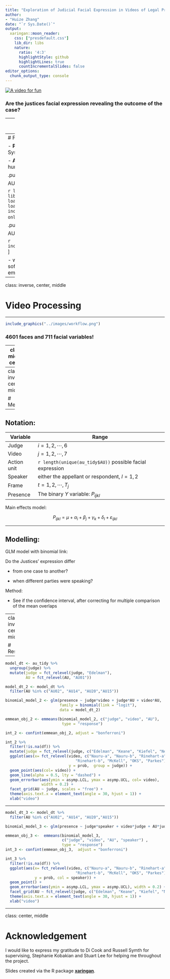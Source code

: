 ```yaml
---
title: "Exploration of Judicial Facial Expression in Videos of Legal Proceedings"
author: 
- "Huize Zhang"
date: "`r Sys.Date()`"
output:
  xaringan::moon_reader:
    css: ["presdefault.css"]
    lib_dir: libs
    nature:
      ratio: '4:3'
      highlightStyle: github
      highlightLines: true
      countIncrementalSlides: false
editor_options: 
  chunk_output_type: console
---
```



[![A video for fun](../images/video_photo.png)](https://www.youtube.com/watch?v=Ae7uKzin0GA)

### Are the justices facial expression revealing the outcome of the case?

---
# Recent legal studies on judicial behaviour

- Tutton et al. (2018): 

  - studied judicial demenaur
  
  - Facial expressions were recorded manually  
  
  - This observational approach 
  
  - subjective when different people are observing the same videos

This motivates me to study the facial expression of the judge via an more objective approach by using facial recognition technology. 


---
# Face Recognition


- **Paul Ekman**: Facial Action Coding System (FACS)


- **Action units**: fundamental units of human facial muscles. 


.pull-left[

AU02 -	Outer eyebrow raiser

```r
library(knitr)
library(ggplot2)
library(emmeans)
library(tidyverse)
load("../raw_data/au_tidy.rda")
load("../raw_data/au_meaning.rda")
include_graphics("../images/AU2-right-only.gif")
```
]


.pull-right[

AU15 - Lip corner depressor

```r
include_graphics("../images/AU15.gif")
```
]

 - widely used in facial recognition software development and human emotion reseraches

---

class: inverse, center, middle

# Video Processing

---

```r
include_graphics("../images/workflow.png")
```

### 4601 faces and 711 facial variables!

---
class: middle, center


```r
include_graphics("../images/long.png")

```

---
class: inverse, center, middle

#  Method


---

## Notation: 

|Variable|Range|
|---|----|
|Judge| $i = 1,2, \cdots, 6$ |
|Video| $j = 1,2, \cdots, 7$ |
|Action unit|`r length(unique(au_tidy$AU))` possible facial expression|
|Speaker|either the appellant or respondent, $l=1,2$|
|Frame| $t = 1,2, \cdots, T_j$ |
|Presence |The binary $Y$ variable:  $P_{ijkl}$|


<!-- - $X_1$ indicates `judge` with six categories $i = 1,2, \cdots, 6$ -->
<!-- - $X_2$ indicates `video` for each of the seven cases, $j = 1,2, \cdots, 7$ -->
<!-- - $X_3$ indicates action unit containing `r length(unique(au_tidy$AU))` possible facial expression.   -->
<!-- - $X_4$ indicates `speaker`, either the appellant or respondent, $l=1,2$ -->
<!-- - $X_5$ indicates `frame` corresponding to time, $t = 1,2, \cdots, T_j$ -->
<!-- - $P_{ijkl}$ indicates the binary `presence` variable  -->

Main effects model: 

$$P_{ijkl} = \mu + \alpha_i + \beta_j + \gamma_k + \delta_l + \varepsilon_{ijkl}$$ 

---

## Modelling:

GLM model with binomial link: 

\begin{aligned}
P_{ijkl} &= \frac{e^{\eta_{ijkl}}}{1 + e^{\eta_{ijkl}}} \\
\eta_{ijkl} &= \mu + \alpha_i + \beta_j +\gamma_k + \delta_l + (\alpha\beta)_{ij} + (\alpha\gamma)_{ik} + (\beta\gamma)_{jk} + (\alpha\delta)_{il} + \varepsilon_{ijkl} \\
\end{aligned}


Do the Justices' expression differ

- from one case to another?

- when different parties were speaking? 

Method: 

- See if the confidence interval, after correcting for multiple comparison of the mean overlaps 

---
class: inverse, center, middle

#  Result

---

```r
model_dt <- au_tidy %>% 
  ungroup(judge) %>% 
  mutate(judge = fct_relevel(judge, "Edelman"), 
         AU = fct_relevel(AU, "AU01")) 

model_dt_2 <- model_dt %>% 
  filter(AU %in% c("AU02", "AU14", "AU20","AU15")) 

binomial_model_2 <- glm(presence ~ judge*video + judge*AU + video*AU, 
                        family = binomial(link = "logit"),  
                        data = model_dt_2)

emmean_obj_2 <- emmeans(binomial_model_2, c("judge", "video", "AU"), 
                         type = "response") 

int_2 <- confint(emmean_obj_2, adjust = "bonferroni")

int_2 %>% 
  filter(!is.na(df)) %>% 
  mutate(judge = fct_relevel(judge, c("Edelman", "Keane", "Kiefel", "Nettle", "Gageler", "Bell"))) %>% 
  ggplot(aes(x= fct_relevel(video, c("Nauru-a", "Nauru-b", "Rinehart-a",
                               "Rinehart-b", "McKell", "OKS", "Parkes")), 
                            y = prob,  group = judge)) + 
  geom_point(aes(col= video)) + 
  geom_line(alpha = 0.5, lty = "dashed") + 
  geom_errorbar(aes(ymin = asymp.LCL, ymax = asymp.UCL, col= video), 
                width = 0.2) + 
  facet_grid(AU ~ judge, scales = "free") + 
  theme(axis.text.x = element_text(angle = 30, hjust = 1)) + 
  xlab("video")
```

---

```r
model_dt_3 <- model_dt %>% 
  filter(AU %in% c("AU02", "AU14", "AU20","AU15")) 

binomial_model_3 <- glm(presence ~ judge*speaker + video*judge + AU*judge + video*AU, family = "binomial",  data = model_dt_3)

emmean_obj_3 <-  emmeans(binomial_model_3, 
                         c("judge", "video", "AU", "speaker") , 
                         type = "response")
int_3 <- confint(emmean_obj_3,  adjust = "bonferroni")

int_3 %>% 
  filter(!is.na(df)) %>% 
  ggplot(aes(x= fct_relevel(video, c("Nauru-a", "Nauru-b", "Rinehart-a",
                               "Rinehart-b", "McKell", "OKS", "Parkes")), 
             y = prob, col = speaker)) + 
  geom_point() + 
  geom_errorbar(aes(ymin = asymp.LCL, ymax = asymp.UCL), width = 0.2) + 
  facet_grid(AU ~ fct_relevel(judge, c("Edelman", "Keane", "Kiefel", "Nettle", "Gageler", "Bell")), scales = "free_x") + 
  theme(axis.text.x = element_text(angle = 30, hjust = 1)) + 
  xlab("video")
```


---
class: center, middle

# Acknowledgement

I would like to express my gratitude to Di Cook and Russell Symth for supervising, Stephanie Kobakian and Stuart Lee for helping me throughout the project.

Slides created via the R package [**xaringan**](https://github.com/yihui/xaringan).


